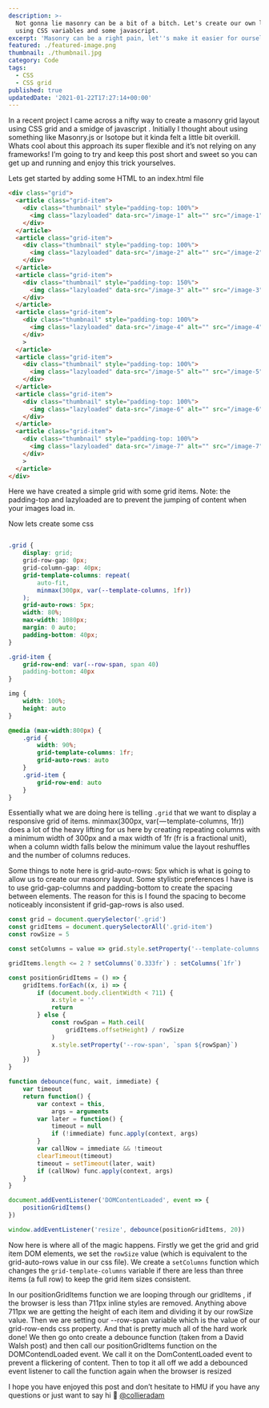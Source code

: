 ```yaml
---
description: >-
  Not gonna lie masonry can be a bit of a bitch. Let's create our own layout
  using CSS variables and some javascript.
excerpt: 'Masonry can be a right pain, let''s make it easier for ourselves.'
featured: ./featured-image.png
thumbnail: ./thumbnail.jpg
category: Code
tags:
  - CSS
  - CSS grid
published: true
updatedDate: '2021-01-22T17:27:14+00:00'
---
```


In a recent project I came across a nifty way to create a masonry grid layout
using CSS grid and a smidge of javascript . Initially I thought about using
something like Masonry.js or Isotope but it kinda felt a little bit overkill.
Whats cool about this approach its super flexible and it’s not relying on any
frameworks! I’m going to try and keep this post short and sweet so you can get
up and running and enjoy this trick yourselves.

Lets get started by adding some HTML to an index.html file

```html
<div class="grid">
  <article class="grid-item">
    <div class="thumbnail" style="padding-top: 100%">
      <img class="lazyloaded" data-src="/image-1" alt="" src="/image-1" />
    </div>
  </article>
  <article class="grid-item">
    <div class="thumbnail" style="padding-top: 100%">
      <img class="lazyloaded" data-src="/image-2" alt="" src="/image-2" />
    </div>
  </article>
  <article class="grid-item">
    <div class="thumbnail" style="padding-top: 150%">
      <img class="lazyloaded" data-src="/image-3" alt="" src="/image-3" />
    </div>
  </article>
  <article class="grid-item">
    <div class="thumbnail" style="padding-top: 100%">
      <img class="lazyloaded" data-src="/image-4" alt="" src="/image-4" />
    </div>
    >
  </article>
  <article class="grid-item">
    <div class="thumbnail" style="padding-top: 100%">
      <img class="lazyloaded" data-src="/image-5" alt="" src="/image-5" />
    </div>
  </article>
  <article class="grid-item">
    <div class="thumbnail" style="padding-top: 100%">
      <img class="lazyloaded" data-src="/image-6" alt="" src="/image-6" />
    </div>
  </article>
  <article class="grid-item">
    <div class="thumbnail" style="padding-top: 100%">
      <img class="lazyloaded" data-src="/image-7" alt="" src="/image-7" />
    </div>
    >
  </article>
</div>
```

Here we have created a simple grid with some grid items. Note: the padding-top
and lazyloaded are to prevent the jumping of content when your images load in.

Now lets create some css

```css

.grid {
    display: grid;
    grid-row-gap: 0px;
    grid-column-gap: 40px;
    grid-template-columns: repeat(
        auto-fit,
        minmax(300px, var(--template-columns, 1fr))
    );
    grid-auto-rows: 5px;
    width: 80%;
    max-width: 1080px;
    margin: 0 auto;
    padding-bottom: 40px;
}

.grid-item {
    grid-row-end: var(--row-span, span 40)
    padding-bottom: 40px
}

img {
    width: 100%;
    height: auto
}

@media (max-width:800px) {
    .grid {
        width: 90%;
        grid-template-columns: 1fr;
        grid-auto-rows: auto
    }
    .grid-item {
        grid-row-end: auto
    }
}
```

Essentially what we are doing here is telling `.grid` that we want to display a
responsive grid of items. minmax(300px, var( — template-columns, 1fr)) does a
lot of the heavy lifting for us here by creating repeating columns with a
minimum width of 300px and a max width of 1fr (fr is a fractional unit), when a
column width falls below the minimum value the layout reshuffles and the number
of columns reduces.

Some things to note here is grid-auto-rows: 5px which is what is going to allow
us to create our masonry layout. Some stylistic preferences I have is to use
grid-gap-columns and padding-bottom to create the spacing between elements. The
reason for this is I found the spacing to become noticeably inconsistent if
grid-gap-rows is also used.

```js
const grid = document.querySelector('.grid')
const gridItems = document.querySelectorAll('.grid-item')
const rowSize = 5

const setColumns = value => grid.style.setProperty('--template-columns', value)

gridItems.length <= 2 ? setColumns(`0.333fr`) : setColumns(`1fr`)

const positionGridItems = () => {
    gridItems.forEach((x, i) => {
        if (document.body.clientWidth < 711) {
            x.style = ''
            return
        } else {
            const rowSpan = Math.ceil(
                gridItems.offsetHeight) / rowSize
            )
            x.style.setProperty('--row-span', `span ${rowSpan}`)
        }
    })
}

function debounce(func, wait, immediate) {
    var timeout
    return function() {
        var context = this,
            args = arguments
        var later = function() {
            timeout = null
            if (!immediate) func.apply(context, args)
        }
        var callNow = immediate && !timeout
        clearTimeout(timeout)
        timeout = setTimeout(later, wait)
        if (callNow) func.apply(context, args)
    }
}

document.addEventListener('DOMContentLoaded', event => {
    positionGridItems()
})

window.addEventListener('resize', debounce(positionGridItems, 20))
```

Now here is where all of the magic happens. Firstly we get the grid and grid
item DOM elements, we set the `rowSize` value (which is equivalent to the
grid-auto-rows value in our css file). We create a `setColumns` function which
changes the `grid-template-columns` variable if there are less than three items
(a full row) to keep the grid item sizes consistent.

In our positionGridItems function we are looping through our gridItems , if the
browser is less than 711px inline styles are removed. Anything above 711px we
are getting the height of each item and dividing it by our rowSize value. Then
we are setting our --row-span variable which is the value of our grid-row-ends
css property. And that is pretty much all of the hard work done! We then go onto
create a debounce function (taken from a David Walsh post) and then call our
positionGridItems function on the DOMContendLoaded event. We call it on the
DomContentLoaded event to prevent a flickering of content. Then to top it all
off we add a debounced event listener to call the function again when the
browser is resized

I hope you have enjoyed this post and don’t hesitate to HMU if you have any
questions or just want to say hi 👋
[@collieradam](https://twitter.com/collieradam)
